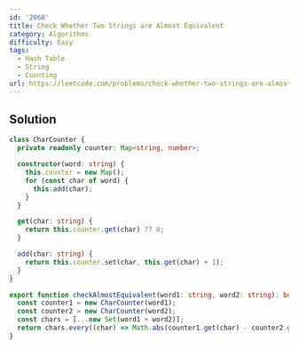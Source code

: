 ```yaml
---
id: '2068'
title: Check Whether Two Strings are Almost Equivalent
category: Algorithms
difficulty: Easy
tags:
  - Hash Table
  - String
  - Counting
url: https://leetcode.com/problems/check-whether-two-strings-are-almost-equivalent
---
```


## Solution

```typescript filename="solution.ts" copy
class CharCounter {
  private readonly counter: Map<string, number>;

  constructor(word: string) {
    this.counter = new Map();
    for (const char of word) {
      this.add(char);
    }
  }

  get(char: string) {
    return this.counter.get(char) ?? 0;
  }

  add(char: string) {
    return this.counter.set(char, this.get(char) + 1);
  }
}

export function checkAlmostEquivalent(word1: string, word2: string): boolean {
  const counter1 = new CharCounter(word1);
  const counter2 = new CharCounter(word2);
  const chars = [...new Set(word1 + word2)];
  return chars.every((char) => Math.abs(counter1.get(char) - counter2.get(char)) <= 3);
}
```
